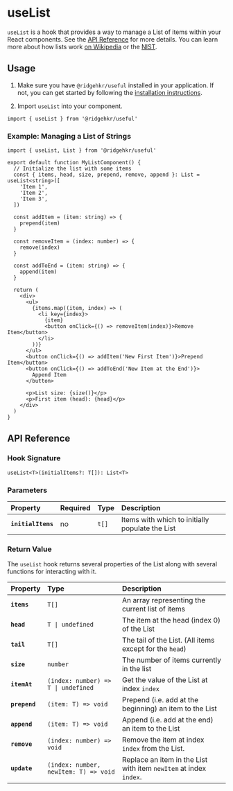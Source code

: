 # useList

`useList` is a hook that provides a way to manage a List of items within your React components. See the [API Reference](#api-reference) for more details. You can learn more about how lists work [on Wikipedia](<https://en.wikipedia.org/wiki/List_(abstract_data_type)>) or the [NIST](https://xlinux.nist.gov/dads/HTML/list.html).

## Usage

1. Make sure you have `@ridgehkr/useful` installed in your application. If not, you can get started by following the [installation instructions](/#getting-started).

2. Import `useList` into your component.

```tsx
import { useList } from '@ridgehkr/useful'
```

### Example: Managing a List of Strings

```tsx /useList/ filename="MyListComponent.tsx"
import { useList, List } from '@ridgehkr/useful'

export default function MyListComponent() {
  // Initialize the list with some items
  const { items, head, size, prepend, remove, append }: List = useList<string>([
    'Item 1',
    'Item 2',
    'Item 3',
  ])

  const addItem = (item: string) => {
    prepend(item)
  }

  const removeItem = (index: number) => {
    remove(index)
  }

  const addToEnd = (item: string) => {
    append(item)
  }

  return (
    <div>
      <ul>
        {items.map((item, index) => (
          <li key={index}>
            {item}
            <button onClick={() => removeItem(index)}>Remove Item</button>
          </li>
        ))}
      </ul>
      <button onClick={() => addItem('New First Item')}>Prepend Item</button>
      <button onClick={() => addToEnd('New Item at the End')}>
        Append Item
      </button>

      <p>List size: {size()}</p>
      <p>First item (head): {head}</p>
    </div>
  )
}
```

## API Reference

### Hook Signature

```tsx
useList<T>(initialItems?: T[]): List<T>
```

### Parameters

| Property           | Required | Type  | Description                                     |
| :----------------- | :------- | :---- | :---------------------------------------------- |
| **`initialItems`** | no       | `t[]` | Items with which to initially populate the List |

### Return Value

The `useList` hook returns several properties of the List along with several functions for interacting with it.

| Property      | Type                                  | Description                                                       |
| :------------ | :------------------------------------ | :---------------------------------------------------------------- |
| **`items`**   | `T[]`                                 | An array representing the current list of items                   |
| **`head`**    | `T \| undefined`                      | The item at the head (index 0) of the List                        |
| **`tail`**    | `T[]`                                 | The tail of the List. (All items except for the `head`)           |
| **`size`**    | `number`                              | The number of items currently in the list                         |
| **`itemAt`**  | `(index: number) => T \| undefined`   | Get the value of the List at index `index`                        |
| **`prepend`** | `(item: T) => void`                   | Prepend (i.e. add at the beginning) an item to the List           |
| **`append`**  | `(item: T) => void`                   | Append (i.e. add at the end) an item to the List                  |
| **`remove`**  | `(index: number) => void`             | Remove the item at index `index` from the List.                   |
| **`update`**  | `(index: number, newItem: T) => void` | Replace an item in the List with item `newItem` at index `index`. |
